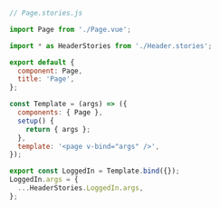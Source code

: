 ```js
// Page.stories.js

import Page from './Page.vue';

import * as HeaderStories from './Header.stories';

export default {
  component: Page,
  title: 'Page',
};

const Template = (args) => ({
  components: { Page },
  setup() {
    return { args };
  },
  template: '<page v-bind="args" />',
});

export const LoggedIn = Template.bind({});
LoggedIn.args = {
  ...HeaderStories.LoggedIn.args,
};
```
